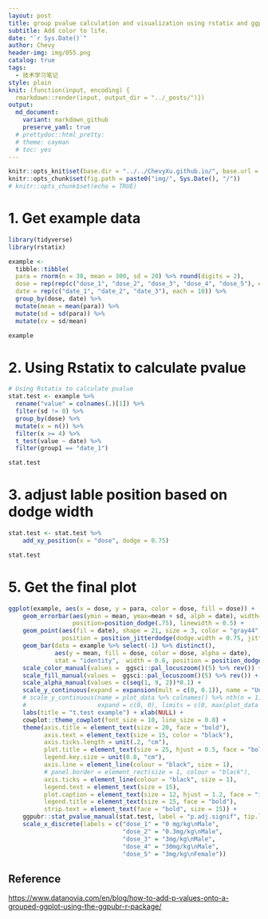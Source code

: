 ```yaml
---
layout: post
title: group pvalue calculation and visualization using rstatix and ggpubr
subtitle: Add color to life.
date: "`r Sys.Date()`"
author: Chevy
header-img: img/055.png
catalog: true
tags:
  - 技术学习笔记
style: plain 
knit: (function(input, encoding) {
  rmarkdown::render(input, output_dir = "../_posts/")})
output: 
  md_document:
    variant: markdown_github
    preserve_yaml: true
  # prettydoc::html_pretty:
  # theme: cayman
  # toc: yes
---
```


```r
knitr::opts_knit$set(base.dir = "../../ChevyXu.github.io/", base.url = "/")
knitr::opts_chunk$set(fig.path = paste0("img/", Sys.Date(), "/"))
# knitr::opts_chunk$set(echo = TRUE)
```

# 1. Get example data

```r
library(tidyverse)
library(rstatix)

example <- 
  tibble::tibble(
  para = rnorm(n = 30, mean = 300, sd = 20) %>% round(digits = 2),
  dose = rep(rep(c("dose_1", "dose_2", "dose_3", "dose_4", "dose_5"), each = 2), 3),
  date = rep(c("date_1", "date_2", "date_3"), each = 10)) %>% 
  group_by(dose, date) %>% 
  mutate(mean = mean(para)) %>% 
  mutate(sd = sd(para)) %>% 
  mutate(cv = sd/mean)

example
```

# 2. Using Rstatix to calculate pvalue

```r
# Using Rstatix to calculate pvalue
stat.test <- example %>% 
  rename("value" = colnames(.)[1]) %>% 
  filter(sd != 0) %>%
  group_by(dose) %>% 
  mutate(x = n()) %>% 
  filter(x >= 4) %>% 
  t_test(value ~ date) %>% 
  filter(group1 == "date_1")

stat.test
```
# 3. adjust lable position based on dodge width

```r
stat.test <- stat.test %>% 
    add_xy_position(x = "dose", dodge = 0.75)

stat.test
```

# 5. Get the final plot

```r
ggplot(example, aes(x = dose, y = para, color = dose, fill = dose)) +
    geom_errorbar(aes(ymin = mean, ymax=mean + sd, alph = date), width=.2,  
                  position=position_dodge(.75), linewidth = 0.5) +
    geom_point(aes(fil = date), shape = 21, size = 3, color = "gray44",
               position = position_jitterdodge(dodge.width = 0.75, jitter.width = 0)) +
    geom_bar(data = example %>% select(-1) %>% distinct(),
             aes(y = mean, fill = dose, color = dose, alpha = date), 
             stat = "identity",  width = 0.6, position = position_dodge(width = 0.75)) +
    scale_color_manual(values =  ggsci::pal_locuszoom()(5) %>% rev()) +
    scale_fill_manual(values =  ggsci::pal_locuszoom()(5) %>% rev()) +
    scale_alpha_manual(values = c(seq(1, 9, 2))*0.1) +
    scale_y_continuous(expand = expansion(mult = c(0, 0.1)), name = "Units") +
    # scale_y_continuous(name = plot_data %>% colnames() %>% nth(n = 1) %>% str_remove(pattern = "\\|.*\\|"), 
    #                    expand = c(0, 0), limits = c(0, max(plot_data %>% pull(1))*1.1)) +
    labs(title = "t.test example") + xlab(NULL) +
    cowplot::theme_cowplot(font_size = 10, line_size = 0.8) +
    theme(axis.title = element_text(size = 20, face = "bold"), 
          axis.text = element_text(size = 15, color = "black"), 
          axis.ticks.length = unit(.2, "cm"),
          plot.title = element_text(size = 25, hjust = 0.5, face = "bold"), 
          legend.key.size = unit(0.8, "cm"),
          axis.line = element_line(colour = "black", size = 1),
          # panel.border = element_rect(size = 1, colour = "black"),
          axis.ticks = element_line(colour = "black", size = 1),
          legend.text = element_text(size = 15), 
          plot.caption = element_text(size = 12, hjust = 1.2, face = "italic"),
          legend.title = element_text(size = 15, face = "bold"),
          strip.text = element_text(face = "bold", size = 15)) +
    ggpubr::stat_pvalue_manual(stat.test, label = "p.adj.signif", tip.length = 0.01, bracket.nudge.y = 0) +
    scale_x_discrete(labels = c("dose_1" = "0 mg/kg\nMale", 
                                "dose_2" = "0.3mg/kg\nMale", 
                                "dose_3" = "3mg/kg\nMale", 
                                "dose_4" = "30mg/kg\nMale", 
                                "dose_5" = "3mg/kg\nFemale"))

```

## Reference

<https://www.datanovia.com/en/blog/how-to-add-p-values-onto-a-grouped-ggplot-using-the-ggpubr-r-package/>
